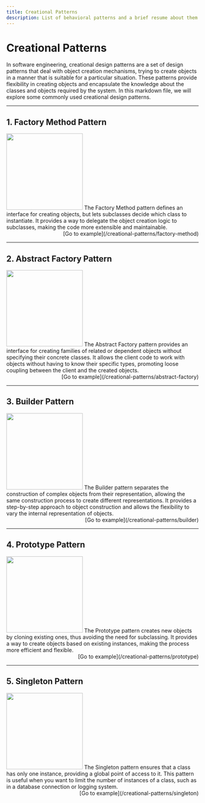 ```yaml
---
title: Creational Patterns
description: List of behavioral patterns and a brief resume about them
---
```


# Creational Patterns

In software engineering, creational design patterns are a set of design patterns that deal with object creation mechanisms, trying to create objects in a manner that is suitable for a particular situation. These patterns provide flexibility in creating objects and encapsulate the knowledge about the classes and objects required by the system. In this markdown file, we will explore some commonly used creational design patterns.

---

## 1. Factory Method Pattern

<div className='block md:flex gap-4'>
  <img
    src='https://refactoring.guru/images/patterns/cards/factory-method-mini.png'
    width='200'
    height='200'
    className='m-auto'
  />
  The Factory Method pattern defines an interface for creating objects, but lets
  subclasses decide which class to instantiate. It provides a way to delegate the
  object creation logic to subclasses, making the code more extensible and maintainable.
</div>
<div align='right'>[Go to example](/creational-patterns/factory-method)</div>

---

## 2. Abstract Factory Pattern

<div className='block md:flex gap-4'>
  <img
    src='https://refactoring.guru/images/patterns/cards/abstract-factory-mini.png'
    width='200'
    height='200'
    className='m-auto'
  />
  The Abstract Factory pattern provides an interface for creating families of related
  or dependent objects without specifying their concrete classes. It allows the client
  code to work with objects without having to know their specific types, promoting
  loose coupling between the client and the created objects.
</div>
<div align='right'>[Go to example](/creational-patterns/abstract-factory)</div>

---

## 3. Builder Pattern

<div className='block md:flex gap-4'>
  <img
    src='https://refactoring.guru/images/patterns/cards/builder-mini.png'
    width='200'
    height='200'
    className='m-auto'
  />
  The Builder pattern separates the construction of complex objects from their representation,
  allowing the same construction process to create different representations. It
  provides a step-by-step approach to object construction and allows the flexibility
  to vary the internal representation of objects.
</div>
<div align='right'>[Go to example](/creational-patterns/builder)</div>

---

## 4. Prototype Pattern

<div className='block md:flex gap-4'>
  <img
    src='https://refactoring.guru/images/patterns/cards/prototype-mini.png'
    width='200'
    height='200'
    className='m-auto'
  />
  The Prototype pattern creates new objects by cloning existing ones, thus avoiding
  the need for subclassing. It provides a way to create objects based on existing
  instances, making the process more efficient and flexible.
</div>
<div align='right'>[Go to example](/creational-patterns/prototype)</div>

---

## 5. Singleton Pattern

<div className='block md:flex gap-4'>
  <img
    src='https://refactoring.guru/images/patterns/cards/singleton-mini.png'
    width='200'
    height='200'
    className='m-auto'
  />
  The Singleton pattern ensures that a class has only one instance, providing a global
  point of access to it. This pattern is useful when you want to limit the number
  of instances of a class, such as in a database connection or logging system.
</div>
<div align='right'>[Go to example](/creational-patterns/singleton)</div>
